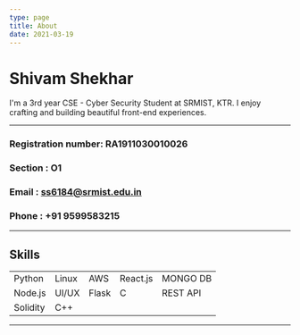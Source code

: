 ```yaml
---
type: page
title: About
date: 2021-03-19
---
```


# Shivam Shekhar

I'm a 3rd year CSE - Cyber Security Student at SRMIST, KTR. I enjoy crafting and building beautiful front-end experiences.

---

### Registration number: RA1911030010026

### Section : O1

### Email : ss6184@srmist.edu.in

### Phone : +91 9599583215

---

## Skills

|          |       |       |          |          |
| -------- | ----- | ----- | -------- | -------- |
| Python   | Linux | AWS   | React.js | MONGO DB |
| Node.js  | UI/UX | Flask | C        | REST API |
| Solidity | C++   |       |          |          |

---
